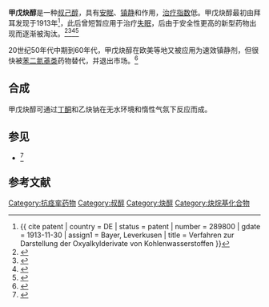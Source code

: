 {{Drugbox
| Verifiedfields = changed
| Watchedfields = changed
| verifiedrevid = 447908931
| IUPAC_name = 3-methylpent-1-yn-3-ol
| image = Meparfynol.svg
| alt = Structural formula
| image2 = Methylpentynol molecule spacefill.png
| alt2 = Space-filling model of methylpentynol
| width2 = 190

<!--Clinical data-->
| tradename =  Oblivon 
| pregnancy_AU = <!-- A / B1 / B2 / B3 / C / D / X -->
| pregnancy_US = <!-- A / B            / C / D / X -->
| pregnancy_category =  
| legal_AU = <!-- Unscheduled / S2 / S3 / S4 / S5 / S6 / S7 / S8 / S9 -->
| legal_CA = <!--             / Schedule I, II, III, IV, V, VI, VII, VIII -->
| legal_UK = <!-- GSL         / P       / POM / CD / Class A, B, C -->
| legal_US = <!-- OTC                   / Rx-only  / Schedule I, II, III, IV, V -->
| legal_status =  Withdrawn
| routes_of_administration = 口服

<!--Pharmacokinetic data-->
| bioavailability =  
| protein_bound =  
| metabolism =  
| elimination_half-life =  
| excretion =

<!--Identifiers-->
| CAS_number_Ref = {{cascite|correct|??}}
| CAS_number = 77-75-8
| ATC_prefix = N05
| ATC_suffix = CM15
| PubChem = 6494
| DrugBank_Ref = {{drugbankcite|correct|drugbank}}
| DrugBank =  
| UNII_Ref = {{fdacite|correct|FDA}}
| UNII = B017BC5B1N
| ChemSpiderID_Ref = {{chemspidercite|changed|chemspider}}
| ChemSpiderID      = 21106516

<!--Chemical data-->
| C=6 | H=10 | O=1 
| smiles            = CCC(C)(C#C)O
| StdInChI_Ref = {{stdinchicite|changed|chemspider}}
| StdInChI          = 1S/C6H10O/c1-4-6(3,7)5-2/h1,7H,5H2,2-3H3
| StdInChIKey_Ref = {{stdinchicite|changed|chemspider}}
| StdInChIKey       = QXLPXWSKPNOQLE-UHFFFAOYSA-N
}}

'''甲戊炔醇'''是一种[[己醇|叔己醇]]，具有[[安眠药|安眠]]、[[镇静剂|镇静]]和{{link-en|抗痉挛药|anticonvulsant|抗痉挛}}作用，[[治疗指数|治疗指数]]低。甲戊炔醇最初由拜耳发现于1913年<ref>{{ cite patent | country = DE | status = patent | number = 289800 | gdate = 1913-11-30 | assign1 = Bayer, Leverkusen | title = Verfahren zur Darstellung der Oxyalkylderivate von Kohlenwasserstoffen }}</ref>，此后曾短暂应用于治疗[[失眠|失眠]]，后由于安全性更高的新型药物出现而逐渐被淘汰。<ref>{{cite journal | vauthors = Hirsh HL, Orsinger WH | title = Methylparafynol--a new type hypnotic. Preliminary report on its therapeutic efficacy and toxicity | journal = American Practitioner and Digest of Treatment | volume = 3 | issue = 1 | pages = 23–6 | date = January 1952 | pmid = 14903452 }}</ref><ref>{{cite journal | vauthors = Schaffarzick RW, Brown BJ | title = The anticonvulsant activity and toxicity of methylparafynol (dormison) and some other alcohols | journal = Science | volume = 116 | issue = 3024 | pages = 663–5 | date = December 1952 | pmid = 13028241 | doi = 10.1126/science.116.3024.663 | bibcode = 1952Sci...116..663S }}</ref><ref>{{cite journal | vauthors = Herz A | title = [A new type of hypnotic; unsaturated tertiary carbinols; experimental studies on therapeutic use of 3-methyl-pentin-ol-3 (methylparafynol)] | journal = Arzneimittel-Forschung | volume = 4 | issue = 3 | pages = 198–9 | date = March 1954 | pmid = 13159700 }}</ref><ref>{{cite journal | vauthors = Weaver LC, Alexander WM, Abreu BE | title = Anticonvulsant activity of compounds related to methylparafynol | journal = Archives Internationales de Pharmacodynamie et de Therapie | volume = 131 | pages = 116–22 | date = April 1961 | pmid = 13783544 }}</ref>

20世纪50年代中期到60年代，甲戊炔醇在欧美等地又被应用为速效镇静剂，但很快被[[苯二氮䓬类|苯二氮䓬类]]药物替代，并退出市场。<ref>{{cite book | first = Richard Devenport | last = Hines | | title = The Pursuit of Oblivion | url = https://archive.org/details/pursuitofoblivio00dave | date = 2002 | pages = [https://archive.org/details/pursuitofoblivio00dave/page/327 327] }}</ref>

==合成==
甲戊炔醇可通过[[丁酮|丁酮]]和乙炔钠在无水环境和惰性气氛下反应而成。

== 参见 ==
* {{link-en|Clocental}}<ref>{{cite patent | inventor = Grimene W, Emde H | country = DE | number = 959485 | gdate = 1957 }}</ref>

== 参考文献 ==
{{reflist}}

{{Hypnotics and sedatives}}

[[Category:抗痉挛药物|Category:抗痉挛药物]]
[[Category:叔醇|Category:叔醇]]
[[Category:炔醇|Category:炔醇]]
[[Category:炔烷基化合物|Category:炔烷基化合物]]